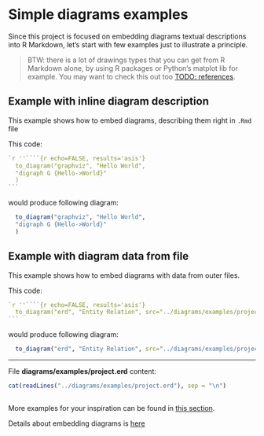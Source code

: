 # Simple diagrams examples {#examples}

Since this project is focused on embedding diagrams textual descriptions into R Markdown,
let's start with few examples just to illustrate a principle.

> BTW: there is a lot of drawings types that you can get from R Markdown alone, by using R packages
> or Python's matplot lib for example. You may want to check this out too [TODO: references](TODO).

## Example with inline diagram description {#examples-inline}

This example shows how to embed diagrams, describing them right in `.Rmd` file

This code:

````R
`r ''````{r echo=FALSE, results='asis'}
  to_diagram("graphviz", "Hello World",
  "digraph G {Hello->World}"
  )
```
````

would produce following diagram:

```r
  to_diagram("graphviz", "Hello World",
  "digraph G {Hello->World}"
  )
```

\newpage

## Example with diagram data from file {#examples-fromFile}

This example shows how to embed diagrams with data from outer files.

This code:

`````R
`r ''````{r echo=FALSE, results='asis'}
  to_diagram("erd", "Entity Relation", src="../diagrams/examples/project.erd")
```
`````

would produce following diagram:

``` r
  to_diagram("erd", "Entity Relation", src="../diagrams/examples/project.erd")
```

---

File **diagrams/examples/project.erd** content:
```r
cat(readLines("../diagrams/examples/project.erd"), sep = "\n")
```

##

More examples for your inspiration can be found in [this section](#examples-kroki).

Details about embedding diagrams is [here](#usage)
